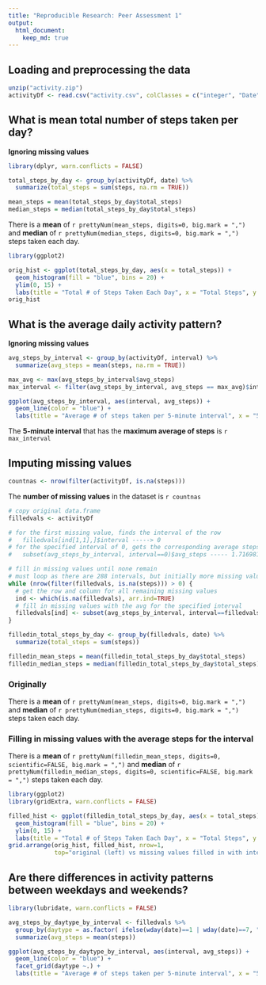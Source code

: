 ```yaml
---
title: "Reproducible Research: Peer Assessment 1"
output: 
  html_document:
    keep_md: true
---
```



## Loading and preprocessing the data

```r
unzip("activity.zip")
activityDf <- read.csv("activity.csv", colClasses = c("integer", "Date", "integer"))
```


## What is mean total number of steps taken per day?
**Ignoring missing values**
``` r
library(dplyr, warn.conflicts = FALSE)

total_steps_by_day <- group_by(activityDf, date) %>%
  summarize(total_steps = sum(steps, na.rm = TRUE))

mean_steps = mean(total_steps_by_day$total_steps)
median_steps = median(total_steps_by_day$total_steps)
```

There is a **mean** of `r prettyNum(mean_steps, digits=0, big.mark = ",")` and **median** of `r prettyNum(median_steps, digits=0, big.mark = ",")` steps taken each day.

``` r
library(ggplot2)

orig_hist <- ggplot(total_steps_by_day, aes(x = total_steps)) + 
  geom_histogram(fill = "blue", bins = 20) + 
  ylim(0, 15) +
  labs(title = "Total # of Steps Taken Each Day", x = "Total Steps", y = "Count (days)")
orig_hist
```

## What is the average daily activity pattern?
**Ignoring missing values**
```r
avg_steps_by_interval <- group_by(activityDf, interval) %>% 
  summarize(avg_steps = mean(steps, na.rm = TRUE))

max_avg <- max(avg_steps_by_interval$avg_steps)
max_interval <- filter(avg_steps_by_interval, avg_steps == max_avg)$interval[1]

ggplot(avg_steps_by_interval, aes(interval, avg_steps)) + 
  geom_line(color = "blue") +
  labs(title = "Average # of steps taken per 5-minute interval", x = "5-minute interval", y = "Average steps taken")
```

The **5-minute interval** that has the **maximum average of steps** is `r max_interval`

## Imputing missing values
```r
countnas <- nrow(filter(activityDf, is.na(steps)))
```

The **number of missing values** in the dataset is `r countnas`

```r
# copy original data.frame
filledvals <- activityDf

# for the first missing value, finds the interval of the row
#   filledvals[ind[1,1],]$interval -----> 0
# for the specified interval of 0, gets the corresponding average steps
#   subset(avg_steps_by_interval, interval==0)$avg_steps ----- 1.716981

# fill in missing values until none remain
# must loop as there are 288 intervals, but initially more missing values
while (nrow(filter(filledvals, is.na(steps))) > 0) {
  # get the row and column for all remaining missing values
  ind <- which(is.na(filledvals), arr.ind=TRUE)
  # fill in missing values with the avg for the specified interval
  filledvals[ind] <- subset(avg_steps_by_interval, interval==filledvals[ind[,1],]$interval)$avg_steps
}
```

``` r
filledin_total_steps_by_day <- group_by(filledvals, date) %>%
  summarize(total_steps = sum(steps))

filledin_mean_steps = mean(filledin_total_steps_by_day$total_steps)
filledin_median_steps = median(filledin_total_steps_by_day$total_steps)
```

### Originally
There is a **mean** of `r prettyNum(mean_steps, digits=0, big.mark = ",")` and **median** of `r prettyNum(median_steps, digits=0, big.mark = ",")` steps taken each day.

### Filling in missing values with the average steps for the interval
There is a **mean** of `r prettyNum(filledin_mean_steps, digits=0, scientific=FALSE, big.mark = ",")` and **median** of `r prettyNum(filledin_median_steps, digits=0, scientific=FALSE, big.mark = ",")` steps taken each day.

``` r
library(ggplot2)
library(gridExtra, warn.conflicts = FALSE)

filled_hist <- ggplot(filledin_total_steps_by_day, aes(x = total_steps)) + 
  geom_histogram(fill = "blue", bins = 20) + 
  ylim(0, 15) +
  labs(title = "Total # of Steps Taken Each Day", x = "Total Steps", y = "Count (days)")
grid.arrange(orig_hist, filled_hist, nrow=1, 
             top="original (left) vs missing values filled in with interval average (right)")
```


## Are there differences in activity patterns between weekdays and weekends?
``` r
library(lubridate, warn.conflicts = FALSE)

avg_steps_by_daytype_by_interval <- filledvals %>%
  group_by(daytype = as.factor( ifelse(wday(date)==1 | wday(date)==7, "weekend", "weekday")), interval) %>% 
  summarize(avg_steps = mean(steps))

ggplot(avg_steps_by_daytype_by_interval, aes(interval, avg_steps)) + 
  geom_line(color = "blue") +
  facet_grid(daytype ~.) + 
  labs(title = "Average # of steps taken per 5-minute interval", x = "5-minute interval", y = "Average steps taken")
```
